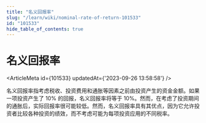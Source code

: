 ```yaml
---
title: "名义回报率"
slug: "/learn/wiki/nominal-rate-of-return-101533"
id: "101533"
hide_table_of_contents: true
---
```



# 名义回报率

<ArticleMeta id={101533} updatedAt={'2023-09-26 13:58:58'} />
<div className='border-solid border-b border-t-0 my-4 border-[var(--ifm-color-gray-300)]' />

名义回报率指考虑税收、投资费用和通胀等因素之前由投资产生的资金金额。如果一项投资产生了 10% 的回报，名义回报率将等于 10%。然而，在考虑了投资期间的通胀后，实际回报率很可能较低。然而，名义回报率具有其优点，因为它允许投资者比较各种投资的绩效，而不考虑可能为每项投资应用的不同税率。
